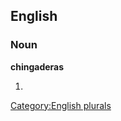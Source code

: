 ==English==

===Noun===
'''chingaderas'''

# {{plural of|[[chingadera]]}}

[[Category:English plurals]]
